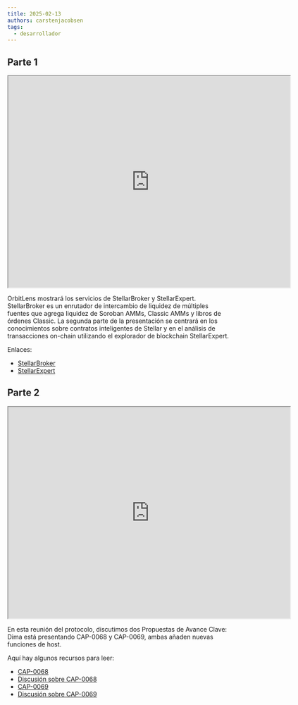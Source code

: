 ```yaml
---
title: 2025-02-13
authors: carstenjacobsen
tags:
  - desarrollador
---
```


## Parte 1

<iframe
  src="https://www.youtube.com/embed/8UGDT1pGZYU?si=T5RC1GzhsUxkJN9C"
  width="640"
  height="480"
  allow="autoplay"
></iframe>

OrbitLens mostrará los servicios de StellarBroker y StellarExpert. StellarBroker es un enrutador de intercambio de liquidez de múltiples fuentes que agrega liquidez de Soroban AMMs, Classic AMMs y libros de órdenes Classic. La segunda parte de la presentación se centrará en los conocimientos sobre contratos inteligentes de Stellar y en el análisis de transacciones on-chain utilizando el explorador de blockchain StellarExpert.

Enlaces:

- [StellarBroker](https://stellar.broker)
- [StellarExpert](https://stellar.expert)

## Parte 2

<iframe
  src="https://www.youtube.com/embed/u204TwiHJpE?si=7jCzEkBKEmLWXkLm"
  width="640"
  height="480"
  allow="autoplay"
></iframe>

En esta reunión del protocolo, discutimos dos Propuestas de Avance Clave: Dima está presentando CAP-0068 y CAP-0069, ambas añaden nuevas funciones de host.

Aquí hay algunos recursos para leer:

- [CAP-0068](https://github.com/stellar/stellar-protocol/blob/master/core/cap-0068.md)
- [Discusión sobre CAP-0068](https://github.com/stellar/stellar-protocol/discussions/1626)
- [CAP-0069](https://github.com/stellar/stellar-protocol/blob/master/core/cap-0069.md)
- [Discusión sobre CAP-0069](https://github.com/stellar/stellar-protocol/discussions/1633)
